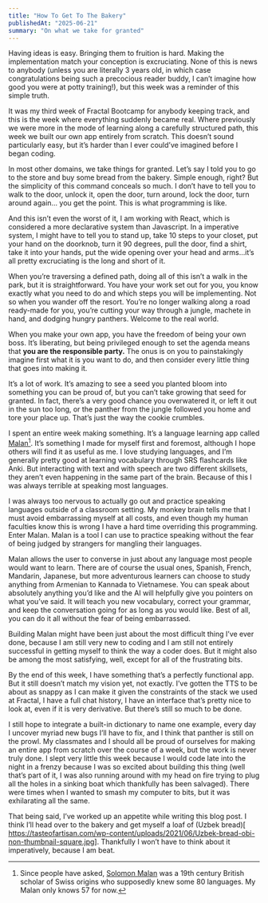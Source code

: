 ```yaml
---
title: "How To Get To The Bakery"
publishedAt: "2025-06-21"
summary: "On what we take for granted"
---
```


Having ideas is easy. Bringing them to fruition is hard. Making the implementation match your conception is excruciating. None of this is news to anybody (unless you are literally 3 years old, in which case congratulations being such a precocious reader buddy, I can’t imagine how good you were at potty training!), but this week was a reminder of this simple truth.

It was my third week of Fractal Bootcamp for anybody keeping track, and this is the week where everything suddenly became real. Where previously we were more in the mode of learning along a carefully structured path, this week we built our own app entirely from scratch. This doesn’t sound particularly easy, but it’s harder than I ever could’ve imagined before I began coding.

In most other domains, we take things for granted. Let’s say I told you to go to the store and buy some bread from the bakery. Simple enough, right? But the simplicity of this command conceals so much. I don’t have to tell you to walk to the door, unlock it, open the door, turn around, lock the door, turn around again… you get the point. This is what programming is like.

And this isn’t even the worst of it, I am working with React, which is considered a more declarative system than Javascript. In a imperative system, I might have to tell you to stand up, take 10 steps to your closet, put your hand on the doorknob, turn it 90 degrees, pull the door, find a shirt, take it into your hands, put the wide opening over your head and arms…it’s all pretty excruciating is the long and short of it.

When you’re traversing a defined path, doing all of this isn’t a walk in the park, but it is straightforward. You have your work set out for you, you know exactly what you need to do and which steps you will be implementing. Not so when you wander off the resort. You’re no longer walking along a road ready-made for you, you’re cutting your way through a jungle, machete in hand, and dodging hungry panthers. Welcome to the real world.

When you make your own app, you have the freedom of being your own boss. It’s liberating, but being privileged enough to set the agenda means that **you are the responsible party.** The onus is on you to painstakingly imagine first what it is you want to do, and then consider every little thing that goes into making it.

It’s a lot of work. It’s amazing to see a seed you planted bloom into something you can be proud of, but you can’t take growing that seed for granted. In fact, there’s a very good chance you overwatered it, or left it out in the sun too long, or the panther from the jungle followed you home and tore your place up. That’s just the way the cookie crumbles.

I spent an entire week making something. It’s a language learning app called [Malan](https://www.malan.vercel.app)[^1]. It’s something I made for myself first and foremost, although I hope others will find it as useful as me. I love studying languages, and I’m generally pretty good at learning vocabulary through SRS flashcards like Anki. But interacting with text and with speech are two different skillsets, they aren’t even happening in the same part of the brain. Because of this I was always terrible at speaking most languages.

I was always too nervous to actually go out and practice speaking languages outside of a classroom setting. My monkey brain tells me that I must avoid embarrassing myself at all costs, and even though my human faculties know this is wrong I have a hard time overriding this programming. Enter Malan. Malan is a tool I can use to practice speaking without the fear of being judged by strangers for mangling their languages.

Malan allows the user to converse in just about any language most people would want to learn. There are of course the usual ones, Spanish, French, Mandarin, Japanese, but more adventurous learners can choose to study anything from Armenian to Kannada to Vietnamese. You can speak about absolutely anything you’d like and the AI will helpfully give you pointers on what you’ve said. It will teach you new vocabulary, correct your grammar, and keep the conversation going for as long as you would like. Best of all, you can do it all without the fear of being embarrassed.

Building Malan might have been just about the most difficult thing I’ve ever done, because I am still very new to coding and I am still not entirely successful in getting myself to think the way a coder does. But it might also be among the most satisfying, well, except for all of the frustrating bits.

By the end of this week, I have something that’s a perfectly functional app. But it still doesn’t match my vision yet, not exactly. I’ve gotten the TTS to be about as snappy as I can make it given the constraints of the stack we used at Fractal, I have a full chat history, I have an interface that’s pretty nice to look at, even if it is very derivative. But there’s still so much to be done.

I still hope to integrate a built-in dictionary to name one example, every day I uncover myriad new bugs I’ll have to fix, and I think that panther is still on the prowl. My classmates and I should all be proud of ourselves for making an entire app from scratch over the course of a week, but the work is never truly done. I slept very little this week because I would code late into the night in a frenzy because I was so excited about building this thing (well that’s part of it, I was also running around with my head on fire trying to plug all the holes in a sinking boat which thankfully has been salvaged). There were times when I wanted to smash my computer to bits, but it was exhilarating all the same.

That being said, I’ve worked up an appetite while writing this blog post. I think I’ll head over to the bakery and get myself a loaf of (Uzbek bread)[ https://tasteofartisan.com/wp-content/uploads/2021/06/Uzbek-bread-obi-non-thumbnail-square.jpg]. Thankfully I won’t have to think about it imperatively, because I am beat.

[^1]: Since people have asked, [Solomon Malan](https://en.wikipedia.org/wiki/Solomon_Caesar_Malan) was a 19th century British scholar of Swiss origins who supposedly knew some 80 languages. My Malan only knows 57 for now.
